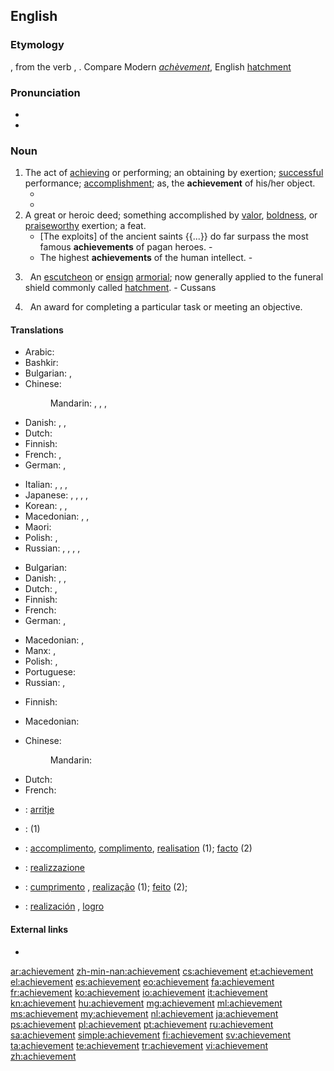 ==English==
{{Webster 1913}}

===Etymology===
{{etyl|fro|en}} {{term|achevement|lang=fro}}, from the verb {{term|achever|lang=fro}}, {{term|achiever||to finish|lang=fro}}. Compare Modern {{etyl|fr|-}} ''[[achèvement]]'', English [[hatchment]]

===Pronunciation===
* {{IPA|/əˈtʃiːvmənt/}}
* {{audio|en-us-achievement.ogg|Audio (US)}}

===Noun===
{{en-noun}}

# The act of [[achieving]] or performing; an obtaining by exertion; [[successful]] performance; [[accomplishment]]; as, the '''achievement''' of his/her object.
#* {{quote-book|year=1963|author={{w|Margery Allingham}}
|title={{w|The China Governess}}
|chapter=1|url=http://openlibrary.org/works/OL2004261W
|passage=The original family who had begun to build a palace to rival Nonesuch had died out before they had put up little more than the gateway, so that the actual structure which had come down to posterity retained the secret magic of a promise rather than the overpowering splendour of a great architectural '''achievement'''.}}
#* {{quote-magazine|year=2012|month=March-April
|author=[[w:Terry Sejnowski|Terrence J. Sejnowski]]
|title=Well-connected Brains
|volume=100|issue=2|page=171
|magazine={{w|American Scientist}}
|url=http://www.americanscientist.org/bookshelf/pub/well-connected-brains
|passage=Creating a complete map of the human connectome would therefore be a monumental milestone but not the end of the journey to understanding how our brains work. The '''achievement''' will transform neuroscience and serve as the starting point for asking questions we could not otherwise have answered,&nbsp;[&hellip;].}}
# A great or heroic deed; something accomplished by [[valor]], [[boldness]], or [[praiseworthy]] exertion; a feat.
#* [The exploits] of the ancient saints {{...}} do far surpass the most famous '''achievements''' of pagan heroes. - {{w|Isaac Barrow}}
#* The highest '''achievements''' of the human intellect. - {{w|Thomas Babington Macaulay}}
# {{context|heraldry|lang=en}}&nbsp; An [[escutcheon]] or [[ensign]] [[armorial]]; now generally applied to the funeral shield commonly called [[hatchment]]. - Cussans
# {{context|video games|lang=en}}&nbsp; An award for completing a particular task or meeting an objective.
#: {{usex|Finishing the game does not give you a 100% score until you have unlocked all of the '''achievements'''.|lang=en}}

====Translations====
{{trans-top|act of achieving or performing}}
* Arabic: {{t|ar|إنجاز|m|tr=ʾinjāz}}
* Bashkir: {{t|ba|ҡаҙаныш|sc=Cyrl}}
* Bulgarian: {{t+|bg|постижение}},  {{t+|bg|изпълнение}}
* Chinese:
*: Mandarin: {{t+|cmn|成就|tr=chéngjiù|sc=Hani}}, {{t+|cmn|成果|tr=chéngguǒ|sc=Hani}}, {{t+|cmn|成績|sc=Hani}}, {{t+|cmn|成绩|tr=chéngjì|sc=Hani}}
* Danish: {{t|da|udførelse|c}}, {{t|da|præstation|c}}, {{t|da|resultat|n}}
* Dutch: {{t+|nl|prestatie}}
* Finnish: {{t+|fi|saavutus}}
* French: {{t+|fr|réalisation|f}}, {{t+|fr|accomplissement|m}}
* German: {{t|de|Errungenschaft|f}}, {{t|de|Vollendung|f}}
{{trans-mid}}
* Italian: {{t+|it|realizzazione|f}}, {{t+|it|prestazione|f}}, {{t+|it|conseguimento|m}}, {{t+|it|rendimento|m}}
* Japanese: {{t+|ja|達成|tr=たっせい, tassei|sc=Jpan}}, {{t+|ja|到達|tr=とうたつ, tōtatsu|sc=Jpan}}, {{t+|ja|業績|tr=ぎょうせき, gyōseki|sc=Jpan}}, {{t+|ja|成果|tr=せいか, seika|sc=Jpan}}, {{t+|ja|成績|tr=せいせき, seiseki|sc=Jpan}}
* Korean: {{t+|ko|달성|tr=dalseong|sc=Hang}},  {{t+|ko|업적|tr=eopjeok|sc=Hang}},  {{t+|ko|성과|tr=seonggwa|sc=Hang}}
* Macedonian: {{t|mk|достигнување|n|tr=dostignúvanje}},  {{t|mk|постигнување|f|tr=postignúvanje}},  {{t|mk|успех|m|tr=úspeh}}
* Maori: {{t|mi|tutukitanga}}
* Polish: {{t+|pl|dokonanie|n}}, {{t+|pl|osiągnięcie|n}}
* Russian: {{t+|ru|достижение|n|tr=dostižénije}}, {{t+|ru|успех|m|tr=uspéx}}, {{t+|ru|свершение|n|tr=sveršénije}}, {{t+|ru|выполнение|n|tr=vypolnénije}}, {{t+|ru|исполнение|n|tr=ispoln'énije}}
{{trans-bottom}}

{{trans-top|great or heroic deed}}
* Bulgarian: {{t+|bg|подвиг|m|tr=pódvig}}
* Danish: {{t|da|bedrift|c}}, {{t|da|præstation|c}}, {{t|da|resultat|n}}
* Dutch: {{t+|nl|prestatie|f}}, {{t|nl|verwezenlijking|f}}
* Finnish: {{t+|fi|saavutus}}
* French: {{t+|fr|haut fait|m}}
* German: {{t|de|Errungenschaft|f}}, {{t|de|Vollendung|f}}
{{trans-mid}}
* Macedonian: {{t|mk|подвиг|m|tr=pódvig}},  {{t|mk|дело|n|tr=délo}}
* Manx: {{t|gv|ard-nhee}}, {{t|gv|ard-obbyr|f}}
* Polish: {{t+|pl|dokonanie|n}}, {{t+|pl|osiągnięcie|n}}
* Portuguese: {{t+|pt|feito|m}}
* Russian: {{t+|ru|подвиг|m|tr=pódvig}}, {{t+|ru|свершение|n|tr=sveršénije}}
{{trans-bottom}}

{{trans-top|heraldry: escutcheon}}
* Finnish: {{t|fi|vaakunakilpi}}
{{trans-mid}}
* Macedonian: {{t|mk|достигнување|n|tr=dostignúvanje}}
{{trans-bottom}}

{{trans-top|a reward in video games}}
* Chinese:
*: Mandarin: {{t+|cmn|成就|tr=chéngjiù|sc=Hans}}
{{trans-mid}}
* Dutch: {{t+|nl|prestatie|f}}
* French: {{t+|fr|succès|m}}
{{trans-bottom}}

{{checktrans-top|}}
* {{ttbc|sq}}: [[arritje]]
* {{ttbc|he}}: {{t|he|הישג|m|tr=Hey'sseg}} (1)
* {{ttbc|ia}}: [[accomplimento]], [[complimento]], [[realisation]] (1); [[facto]] (2)
{{trans-mid}}
* {{ttbc|it}}: [[realizzazione]] {{g|f}}
* {{ttbc|pt}}: [[cumprimento]] {{g|m}}, [[realização]] {{g|f}} (1); [[feito]] {{g|m}} (2);
* {{ttbc|es}}: [[realización]] {{g|f}}, [[logro]] {{g|m}}
{{trans-bottom}}

====External links====
* {{R:Webster 1913}}

[[ar:achievement]]
[[zh-min-nan:achievement]]
[[cs:achievement]]
[[et:achievement]]
[[el:achievement]]
[[es:achievement]]
[[eo:achievement]]
[[fa:achievement]]
[[fr:achievement]]
[[ko:achievement]]
[[io:achievement]]
[[it:achievement]]
[[kn:achievement]]
[[hu:achievement]]
[[mg:achievement]]
[[ml:achievement]]
[[ms:achievement]]
[[my:achievement]]
[[nl:achievement]]
[[ja:achievement]]
[[ps:achievement]]
[[pl:achievement]]
[[pt:achievement]]
[[ru:achievement]]
[[sa:achievement]]
[[simple:achievement]]
[[fi:achievement]]
[[sv:achievement]]
[[ta:achievement]]
[[te:achievement]]
[[tr:achievement]]
[[vi:achievement]]
[[zh:achievement]]